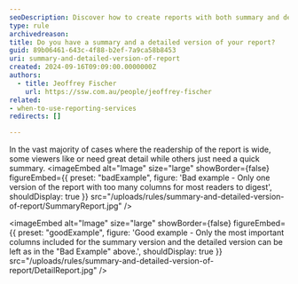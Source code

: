 ```yaml
---
seoDescription: Discover how to create reports with both summary and detailed versions for diverse viewer needs
type: rule
archivedreason:
title: Do you have a summary and a detailed version of your report?
guid: 89b06461-643c-4f88-b2ef-7a9ca58b8453
uri: summary-and-detailed-version-of-report
created: 2024-09-16T09:09:00.0000000Z
authors:
  - title: Jeoffrey Fischer
    url: https://ssw.com.au/people/jeoffrey-fischer
related:
- when-to-use-reporting-services
redirects: []

---
```


In the vast majority of cases where the readership of the report is wide, some viewers like or need great detail while others just need a quick summary.
<imageEmbed
  alt="Image"
  size="large"
  showBorder={false}
  figureEmbed={{
    preset: "badExample",
    figure: 'Bad example - Only one version of the report with too many columns for most readers to digest',
    shouldDisplay: true
  }}
  src="/uploads/rules/summary-and-detailed-version-of-report/SummaryReport.jpg"
/>

<imageEmbed
  alt="Image"
  size="large"
  showBorder={false}
  figureEmbed={{
    preset: "goodExample",
    figure: 'Good example - Only the most important columns included for the summary version and the detailed version can be left as in the "Bad Example" above.',
    shouldDisplay: true
  }}
  src="/uploads/rules/summary-and-detailed-version-of-report/DetailReport.jpg"
/>